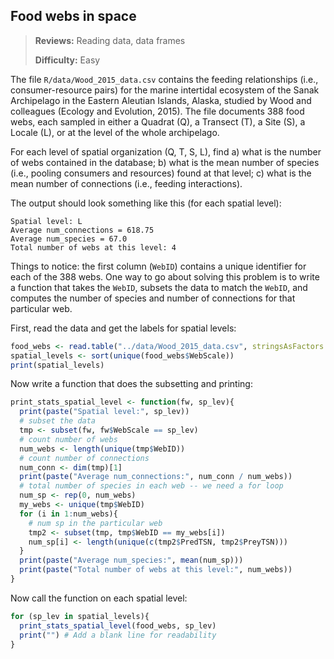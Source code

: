 ## Food webs in space
> **Reviews:** Reading data, data frames
>
> **Difficulty:** Easy

The file `R/data/Wood_2015_data.csv` contains the feeding relationships (i.e., consumer-resource pairs) for the marine intertidal ecosystem of the Sanak Archipelago in the Eastern Aleutian Islands, Alaska, studied by Wood and colleagues (Ecology and Evolution, 2015). The file documents 388 food webs, each sampled in either a Quadrat (Q), a Transect (T), a Site (S), a Locale (L), or at the level of the whole archipelago.

For each level of spatial organization (Q, T, S, L), find a) what is the number of webs contained in the database; b) what is the mean number of species (i.e., pooling consumers and resources) found at that level; c) what is the mean number of connections (i.e., feeding interactions).

The output should look something like this (for each spatial level):
```
Spatial level: L
Average num_connections = 618.75
Average num_species = 67.0
Total number of webs at this level: 4
```

Things to notice: the first column (`WebID`) contains a unique identifier for each of the 388 webs. One way to go about solving this problem is to write a function that takes the `WebID`, subsets the data to match the `WebID`, and computes the number of species and number of connections for that particular web. 

First, read the data and get the labels for spatial levels:
```r
food_webs <- read.table("../data/Wood_2015_data.csv", stringsAsFactors = FALSE, sep = ",", header = TRUE)
spatial_levels <- sort(unique(food_webs$WebScale))
print(spatial_levels)
```

Now write a function that does the subsetting and printing:
```r
print_stats_spatial_level <- function(fw, sp_lev){
  print(paste("Spatial level:", sp_lev))
  # subset the data      
  tmp <- subset(fw, fw$WebScale == sp_lev)
  # count number of webs
  num_webs <- length(unique(tmp$WebID))
  # count number of connections
  num_conn <- dim(tmp)[1]
  print(paste("Average num_connections:", num_conn / num_webs))
  # total number of species in each web -- we need a for loop
  num_sp <- rep(0, num_webs)
  my_webs <- unique(tmp$WebID)
  for (i in 1:num_webs){
    # num sp in the particular web
    tmp2 <- subset(tmp, tmp$WebID == my_webs[i])
    num_sp[i] <- length(unique(c(tmp2$PredTSN, tmp2$PreyTSN)))
  }
  print(paste("Average num_species:", mean(num_sp)))
  print(paste("Total number of webs at this level:", num_webs))
}
```

Now call the function on each spatial level:
```r
for (sp_lev in spatial_levels){
  print_stats_spatial_level(food_webs, sp_lev)
  print("") # Add a blank line for readability
}
```

